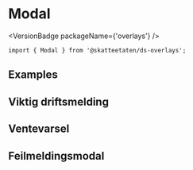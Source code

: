 
<Meta of={ModalStories} />

# Modal

<VersionBadge packageName={'overlays'} />

<DocIntro
  name="Modal"
  url="https://www.skatteetaten.no/stilogtone/designsystemet/komponenter/modal/"
/>

<Primary />

```tsx
import { Modal } from '@skatteetaten/ds-overlays';
```

<Controls />

## Examples

<Canvas of={ModalStories.Examples} />

## Viktig driftsmelding

<Canvas of={ModalStories.ViktigMelding} />

## Ventevarsel

<Canvas of={ModalStories.Ventevarsel} />

## Feilmeldingsmodal

<Canvas of={ModalStories.Feilmeldingsmodal} />
